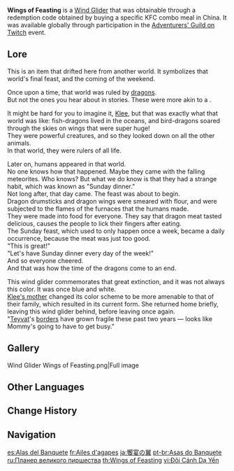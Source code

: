 {{Item Infobox
|id           = 140007
|image        = Item Wings of Feasting.png
|type         = Wind Gliders
|quality      = 4
|description  = A pair of wings that memorialize great banquets or ordinary dinners. All the enjoyment of a feast, for the price of a simple meal.
|source1      = '''China:''' Obtainable through a redemption code received by buying a specific KFC combo meal.<br>'''Global:''' Obtainable through a redemption code received by participating in the [[Adventurers' Guild on Twitch]] event.
}}
'''Wings of Feasting''' is a [[Wind Glider]] that was obtainable through a redemption code obtained by buying a specific KFC combo meal in China. It was available globally through participation in the [[Adventurers' Guild on Twitch]] event.

==Lore==
This is an item that drifted here from another world. It symbolizes that world's final feast, and the coming of the weekend.

Once upon a time, that world was ruled by [[dragon]]s.<br>
But not the ones you hear about in stories. These were more akin to a {{w|dinosaur|cross between lizards and chickens}}.

It might be hard for you to imagine it, [[Klee]], but that was exactly what that world was like: fish-dragons lived in the oceans, and bird-dragons soared through the skies on wings that were super huge!<br>
They were powerful creatures, and so they looked down on all the other animals.<br>
In that world, they were rulers of all life.

Later on, humans appeared in that world.<br>
No one knows how that happened. Maybe they came with the falling meteorites. Who knows? But what we do know is that they had a strange habit, which was known as "Sunday dinner."<br>
Not long after, that day came. The feast was about to begin.<br>
Dragon drumsticks and dragon wings were smeared with flour, and were subjected to the flames of the furnaces that the humans made.<br>
They were made into food for everyone. They say that dragon meat tasted delicious, causes the people to lick their fingers after eating.<br>
The Sunday feast, which used to only happen once a week, became a daily occurrence, because the meat was just too good.<br>
"This is great!"<br>
"Let's have Sunday dinner every day of the week!"<br>
And so everyone cheered.<br>
And that was how the time of the dragons come to an end.

This wind glider commemorates that great extinction, and it was not always this color. It was once blue and white.<br>
[[Alice|Klee's mother]] changed its color scheme to be more amenable to that of their family, which resulted in its current form. She returned home briefly, leaving this wind glider behind, before leaving once again.<br>
"[[Teyvat]]'s [[False Sky|borders]] have grown fragile these past two years &mdash; looks like Mommy's going to have to get busy."

==Gallery==
<gallery>
Wind Glider Wings of Feasting.png|Full image
</gallery>

==Other Languages==
{{Other Languages
|en        = Wings of Feasting
|zhs       = 飨宴之翼
|zhs_rm    = Xiǎngyàn zhī Yì
|zht       = 饗宴之翼
|zht_rm    = Xiǎngyàn zhī Yì
|zh_tl     = Wings of the Banquet
|ja        = 饗宴の翼
|ja_rm     = Kyouen no Tsubasa
|ja_tl     = Wings of the Feast
|ko        = 향연의 날개
|ko_rm     = Hyangyeon-ui Nalgae
|ko_tl     = Wings of Feast
|es        = Alas del Banquete
|es_tl     = Wings of the Banquet
|fr        = Ailes d'agapes
|fr_tl     = Wings of {{w|Agape feast|Agape Feasts}}
|ru        = Планер великого пиршества
|ru_tl     = Glider of Great Feast
|th        = Wings of Feasting
|vi        = Đôi Cánh Dạ Yến
|vi_tl     = Wings of Night Feast
|de        = Flügel der Festgelage
|de_tl     = Wings of Feast
|id        = Wings of Feasting
|pt        = Asas do Banquete
|pt_tl     = Wings of Banquet
|tr        = Ziyafet Kanatları
|tr_tl     = Wings of Feasting
|it        = Ali del convito
|it_tl     = Wings of Banquet
}}

==Change History==
{{Change History|1.4}}

==Navigation==
{{Dressing Room Navbox|type=glider}}

[[es:Alas del Banquete]]
[[fr:Ailes d'agapes]]
[[ja:饗宴の翼]]
[[pt-br:Asas do Banquete]]
[[ru:Планер великого пиршества]]
[[th:Wings of Feasting]]
[[vi:Đôi Cánh Dạ Yến]]